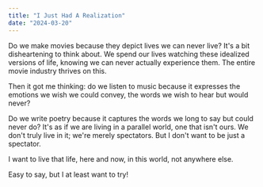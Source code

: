 ```yaml
---
title: "I Just Had A Realization"
date: "2024-03-20"
---
```


Do we make movies because they depict lives we can never live? It's a bit disheartening to think about. We spend our lives watching these idealized versions of life, knowing we can never actually experience them. The entire movie industry thrives on this.

Then it got me thinking: do we listen to music because it expresses the emotions we wish we could convey, the words we wish to hear but would never? 

Do we write poetry because it captures the words we long to say but could never do? It's as if we are living in a parallel world, one that isn't ours. We don't truly live in it; we're merely spectators. But I don't want to be just a spectator.

I want to live that life, here and now, in this world, not anywhere else. 

Easy to say, but I at least
want to try! 
